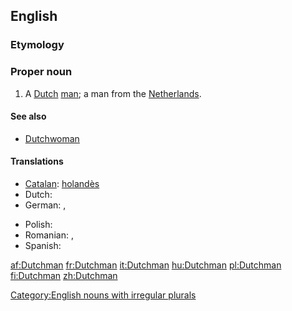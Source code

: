 ==English==

===Etymology===
{{suffix|Dutch|man}}

===Proper noun===
{{en-proper noun|Dutchmen}}

# A [[Dutch]] [[man]]; a man from the [[Netherlands]].

====See also====
*[[Dutchwoman]]

====Translations====
{{trans-top|a Dutch man}}
* [[Catalan]]: [[holandès]] {{m}}
* Dutch: {{t+|nl|Nederlander|m}}
* German: {{t+|de|Niederländer|m}}, {{t-|de|Holländer|m}}
{{trans-mid}}
* Polish: {{t+|pl|Holender|m}}
* Romanian: {{t-|ro|olandez|m}}, {{t-|ro|olandezi|m|p}}
* Spanish: {{t+|es|holandés|m}}
{{trans-bottom}}

[[Category:English nouns with irregular plurals]]

[[af:Dutchman]]
[[fr:Dutchman]]
[[it:Dutchman]]
[[hu:Dutchman]]
[[pl:Dutchman]]
[[fi:Dutchman]]
[[zh:Dutchman]]